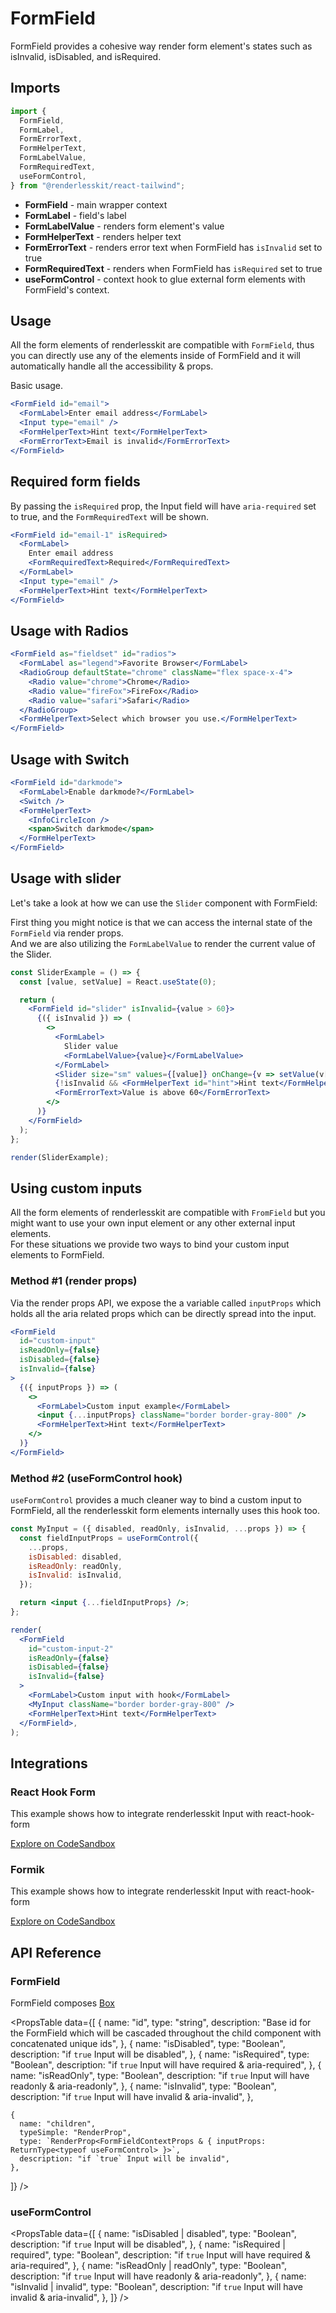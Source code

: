 
# FormField

FormField provides a cohesive way render form element's states such as
isInvalid, isDisabled, and isRequired.

<ComponentLinks
  github="form-field"
  theme="form-field"
  story="forms-formfield"
/>

## Imports

```js
import {
  FormField,
  FormLabel,
  FormErrorText,
  FormHelperText,
  FormLabelValue,
  FormRequiredText,
  useFormControl,
} from "@renderlesskit/react-tailwind";
```

- **FormField** - main wrapper context
- **FormLabel** - field's label
- **FormLabelValue** - renders form element's value
- **FormHelperText** - renders helper text
- **FormErrorText** - renders error text when FormField has `isInvalid` set to
  true
- **FormRequiredText** - renders when FormField has `isRequired` set to true
- **useFormControl** - context hook to glue external form elements with
  FormField's context.

## Usage

All the form elements of renderlesskit are compatible with `FormField`, thus you
can directly use any of the elements inside of FormField and it will
automatically handle all the accessibility & props.

Basic usage.

```jsx live
<FormField id="email">
  <FormLabel>Enter email address</FormLabel>
  <Input type="email" />
  <FormHelperText>Hint text</FormHelperText>
  <FormErrorText>Email is invalid</FormErrorText>
</FormField>
```

## Required form fields

By passing the `isRequired` prop, the Input field will have `aria-required` set
to true, and the `FormRequiredText` will be shown.

```jsx live
<FormField id="email-1" isRequired>
  <FormLabel>
    Enter email address
    <FormRequiredText>Required</FormRequiredText>
  </FormLabel>
  <Input type="email" />
  <FormHelperText>Hint text</FormHelperText>
</FormField>
```

## Usage with Radios

```jsx live
<FormField as="fieldset" id="radios">
  <FormLabel as="legend">Favorite Browser</FormLabel>
  <RadioGroup defaultState="chrome" className="flex space-x-4">
    <Radio value="chrome">Chrome</Radio>
    <Radio value="fireFox">FireFox</Radio>
    <Radio value="safari">Safari</Radio>
  </RadioGroup>
  <FormHelperText>Select which browser you use.</FormHelperText>
</FormField>
```

## Usage with Switch

```jsx live
<FormField id="darkmode">
  <FormLabel>Enable darkmode?</FormLabel>
  <Switch />
  <FormHelperText>
    <InfoCircleIcon />
    <span>Switch darkmode</span>
  </FormHelperText>
</FormField>
```

## Usage with slider

Let's take a look at how we can use the `Slider` component with FormField:

First thing you might notice is that we can access the internal state of the
`FormField` via render props.  
And we are also utilizing the `FormLabelValue` to render the current value of
the Slider.

```jsx noInline live
const SliderExample = () => {
  const [value, setValue] = React.useState(0);

  return (
    <FormField id="slider" isInvalid={value > 60}>
      {({ isInvalid }) => (
        <>
          <FormLabel>
            Slider value
            <FormLabelValue>{value}</FormLabelValue>
          </FormLabel>
          <Slider size="sm" values={[value]} onChange={v => setValue(v[0])} />
          {!isInvalid && <FormHelperText id="hint">Hint text</FormHelperText>}
          <FormErrorText>Value is above 60</FormErrorText>
        </>
      )}
    </FormField>
  );
};

render(SliderExample);
```

## Using custom inputs

All the form elements of renderlesskit are compatible with `FromField` but you
might want to use your own input element or any other external input elements.  
For these situations we provide two ways to bind your custom input elements to
FormField.

### Method #1 (render props)

Via the render props API, we expose the a variable called `inputProps` which
holds all the aria related props which can be directly spread into the input.

```jsx live
<FormField
  id="custom-input"
  isReadOnly={false}
  isDisabled={false}
  isInvalid={false}
>
  {({ inputProps }) => (
    <>
      <FormLabel>Custom input example</FormLabel>
      <input {...inputProps} className="border border-gray-800" />
      <FormHelperText>Hint text</FormHelperText>
    </>
  )}
</FormField>
```

### Method #2 (useFormControl hook)

`useFormControl` provides a much cleaner way to bind a custom input to
FormField, all the renderlesskit form elements internally uses this hook too.

```jsx noInline live
const MyInput = ({ disabled, readOnly, isInvalid, ...props }) => {
  const fieldInputProps = useFormControl({
    ...props,
    isDisabled: disabled,
    isReadOnly: readOnly,
    isInvalid: isInvalid,
  });

  return <input {...fieldInputProps} />;
};

render(
  <FormField
    id="custom-input-2"
    isReadOnly={false}
    isDisabled={false}
    isInvalid={false}
  >
    <FormLabel>Custom input with hook</FormLabel>
    <MyInput className="border border-gray-800" />
    <FormHelperText>Hint text</FormHelperText>
  </FormField>,
);
```

## Integrations

### React Hook Form

This example shows how to integrate renderlesskit Input with react-hook-form

[Explore on CodeSandbox](https://codesandbox.io/s/renderlesskit-react-hook-form-rw5c5?file=/src/App.js)

### Formik

This example shows how to integrate renderlesskit Input with react-hook-form

[Explore on CodeSandbox](https://codesandbox.io/s/renderlesskit-formik-k1k9w)

## API Reference

### FormField

FormField composes [Box](/docs/components/primitives/box)

<PropsTable
  data={[
    {
      name: "id",
      type: "string",
      description:
        "Base id for the FormField which will be cascaded throughout the child component with concatenated unique ids",
    },
    {
      name: "isDisabled",
      type: "Boolean",
      description: "if `true` Input will be disabled",
    },
    {
      name: "isRequired",
      type: "Boolean",
      description: "if `true` Input will have required & aria-required",
    },
    {
      name: "isReadOnly",
      type: "Boolean",
      description: "if `true` Input will have readonly & aria-readonly",
    },
    {
      name: "isInvalid",
      type: "Boolean",
      description: "if `true` Input will have invalid & aria-invalid",
    },
    
    {
      name: "children",
      typeSimple: "RenderProp",
      type: `RenderProp<FormFieldContextProps & { inputProps: ReturnType<typeof useFormControl> }>`,
      description: "if `true` Input will be invalid",
    },

]} />

### useFormControl

<PropsTable
  data={[
    {
      name: "isDisabled | disabled",
      type: "Boolean",
      description: "if `true` Input will be disabled",
    },
    {
      name: "isRequired | required",
      type: "Boolean",
      description: "if `true` Input will have required & aria-required",
    },
    {
      name: "isReadOnly | readOnly",
      type: "Boolean",
      description: "if `true` Input will have readonly & aria-readonly",
    },
    {
      name: "isInvalid | invalid",
      type: "Boolean",
      description: "if `true` Input will have invalid & aria-invalid",
    },
  ]}
/>
